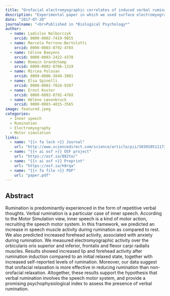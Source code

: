 ```yaml
---
title: "Orofacial electromyographic correlates of induced verbal rumination"
description: "Experimental paper in which we used surface electromyography as a physiological marker of induced mental rumination."
date: "2017-07-20"
journalname: "<br>Published in *Biological Psychology*"
author: 
  - name: Ladislas Nalborczyk
    orcid: 0000-0002-7419-9855
  - name: Marcela Perrone-Bertolotti
    orcid: 0000-0003-0792-476X
  - name: Céline Baeyens
    orcid: 0000-0003-2422-4378
  - name: Romain Grandchamp
    orcid: 0000-0002-0786-1319
  - name: Mircea Polosan
    orcid: 0009-0006-3849-3981
  - name: Elsa Spinelli
    orcid: 0000-0001-7024-9387
  - name: Ernst Koster
    orcid: 0000-0003-0792-476X
  - name: Hélène Lœvenbruck
    orcid: 0000-0003-4015-3565
image: featured.jpeg
categories:
  - Inner speech
  - Rumination
  - Electromyography
  - Motor simulation
links:
  - name: "{{< fa lock >}} Journal"
    url: "http://www.sciencedirect.com/science/article/pii/S0301051117300820"
  - name: "{{< ai osf >}} OSF project"
    url: "https://osf.io/882te/"
  - name: "{{< ai osf >}} Preprint"
    url: "https://osf.io/h8rqa"
  - name: "{{< fa file >}} PDF"
    url: "paper.pdf"
---
```


## Abstract

Rumination is predominantly experienced in the form of repetitive verbal thoughts. Verbal rumination is a particular case of inner speech. According to the Motor Simulation view, inner speech is a kind of motor action, recruiting the speech motor system. In this framework, we predicted an increase in speech muscle activity during rumination as compared to rest. We also predicted increased forehead activity, associated with anxiety during rumination. We measured electromyographic activity over the orbicularis oris superior and inferior, frontalis and flexor carpi radialis muscles. Results showed increased lip and forehead activity after rumination induction compared to an initial relaxed state, together with increased self-reported levels of rumination. Moreover, our data suggest that orofacial relaxation is more effective in reducing rumination than non-orofacial relaxation. Altogether, these results support the hypothesis that verbal rumination involves the speech motor system, and provide a promising psychophysiological index to assess the presence of verbal rumination.
